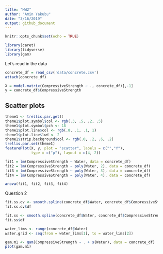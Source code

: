 ```yaml
---
title: "HW2"
author: "Amin Yakubu"
date: "3/16/2019"
output: github_document
---
```


```r
knitr::opts_chunk$set(echo = TRUE)
```

```r
library(caret)
library(tidyverse)
library(gam)
```

Let's read in the data 

```r
concrete_df = read_csv('data/concrete.csv')
attach(concrete_df)
```

```r
X = model.matrix(CompressiveStrength ~ ., concrete_df)[,-1]
y = concrete_df$CompressiveStrength
```

## Scatter plots

```r
theme1 <- trellis.par.get()
theme1$plot.symbol$col <- rgb(.3, .5, .2, .5)
theme1$plot.symbol$pch <- 18
theme1$plot.line$col <- rgb(.8, .1, .1, 1)
theme1$plot.line$lwd <- 2
theme1$strip.background$col <- rgb(.0, .2, .6, .2)
trellis.par.set(theme1)
featurePlot(X, y, plot = "scatter", labels = c("","Y"),
            type = c("p"), layout = c(4, 2))
```

```r
fit1 = lm(CompressiveStrength ~ Water, data = concrete_df)
fit2 = lm(CompressiveStrength ~ poly(Water, 2), data = concrete_df)
fit3 = lm(CompressiveStrength ~ poly(Water, 3), data = concrete_df)
fit4 = lm(CompressiveStrength ~ poly(Water, 4), data = concrete_df)
```

```r
anova(fit1, fit2, fit3, fit4)
```


Question 2

```r
fit.ss.cv <- smooth.spline(concrete_df$Water, concrete_df$CompressiveStrength, cv = TRUE)
fit.ss.cv$df

fit.ss <- smooth.spline(concrete_df$Water, concrete_df$CompressiveStrength)
fit.ss$df
```

```r
water_lims <- range(concrete_df$Water)
water.grid <- seq(from = water_lims[1], to = water_lims[2])
```


```r
gam.m1 <- gam(CompressiveStrength ~ . + s(Water), data = concrete_df)
plot(gam.m1)
```














































